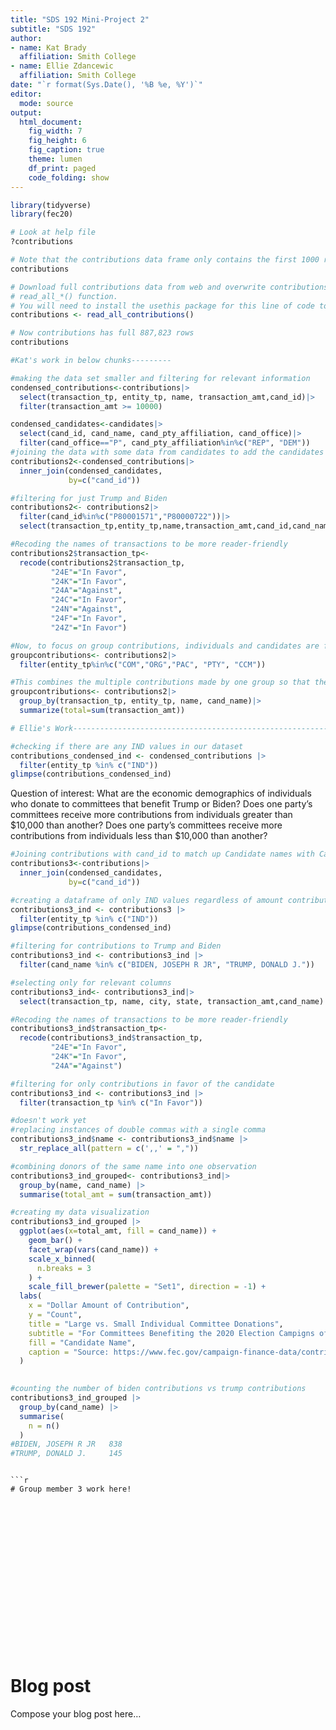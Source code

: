 ```yaml
---
title: "SDS 192 Mini-Project 2"
subtitle: "SDS 192"
author: 
- name: Kat Brady
  affiliation: Smith College
- name: Ellie Zdancewic
  affiliation: Smith College
date: "`r format(Sys.Date(), '%B %e, %Y')`"
editor: 
  mode: source
output: 
  html_document:
    fig_width: 7
    fig_height: 6
    fig_caption: true
    theme: lumen
    df_print: paged
    code_folding: show
---
```


```r
library(tidyverse)
library(fec20)
```

```r
# Look at help file
?contributions

# Note that the contributions data frame only contains the first 1000 rows:
contributions

# Download full contributions data from web and overwrite contributions using:
# read_all_*() function.
# You will need to install the usethis package for this line of code to work
contributions <- read_all_contributions()

# Now contributions has full 887,823 rows
contributions
```

```r
#Kat's work in below chunks---------
```

```r
#making the data set smaller and filtering for relevant information
condensed_contributions<-contributions|>
  select(transaction_tp, entity_tp, name, transaction_amt,cand_id)|>
  filter(transaction_amt >= 10000)

condensed_candidates<-candidates|>
  select(cand_id, cand_name, cand_pty_affiliation, cand_office)|>
  filter(cand_office=="P", cand_pty_affiliation%in%c("REP", "DEM"))
#joining the data with some data from candidates to add the candidates' names
contributions2<-condensed_contributions|>
  inner_join(condensed_candidates,
             by=c("cand_id"))
```

```r
#filtering for just Trump and Biden
contributions2<- contributions2|>
  filter(cand_id%in%c("P80001571","P80000722"))|>
  select(transaction_tp,entity_tp,name,transaction_amt,cand_id,cand_name)
```

```r
#Recoding the names of transactions to be more reader-friendly
contributions2$transaction_tp<-
  recode(contributions2$transaction_tp,
         "24E"="In Favor",
         "24K"="In Favor",
         "24A"="Against",
         "24C"="In Favor",
         "24N"="Against",
         "24F"="In Favor",
         "24Z"="In Favor")
```
```r
#Now, to focus on group contributions, individuals and candidates are filtered out
groupcontributions<- contributions2|>
  filter(entity_tp%in%c("COM","ORG","PAC", "PTY", "CCM"))
```
```r
#This combines the multiple contributions made by one group so that the total amount contributed by one group is shown rather than every individual donation being shown differently
groupcontributions<- contributions2|>
  group_by(transaction_tp, entity_tp, name, cand_name)|>
  summarize(total=sum(transaction_amt))
```




```r
# Ellie's Work------------------------------------------------------------------------------------- 
```

```r
#checking if there are any IND values in our dataset 
contributions_condensed_ind <- condensed_contributions |>
  filter(entity_tp %in% c("IND")) 
glimpse(contributions_condensed_ind)

```

Question of interest: 
What are the economic demographics of individuals who donate to committees that benefit Trump or Biden? Does one party's committees receive more contributions from individuals greater than $10,000 than another? Does one party's committees receive more contributions from individuals less than $10,000 than another? 


```r
#Joining contributions with cand_id to match up Candidate names with Candidate IDs 
contributions3<-contributions|>
  inner_join(condensed_candidates,
             by=c("cand_id"))
```

```r
#creating a dataframe of only IND values regardless of amount contributed
contributions3_ind <- contributions3 |>
  filter(entity_tp %in% c("IND")) 
glimpse(contributions_condensed_ind)
```

```r
#filtering for contributions to Trump and Biden
contributions3_ind <- contributions3_ind |>
  filter(cand_name %in% c("BIDEN, JOSEPH R JR", "TRUMP, DONALD J.")) 
```

```r
#selecting only for relevant columns 
contributions3_ind<- contributions3_ind|>
  select(transaction_tp, name, city, state, transaction_amt,cand_name)
```

```r
#Recoding the names of transactions to be more reader-friendly
contributions3_ind$transaction_tp<-
  recode(contributions3_ind$transaction_tp,
         "24E"="In Favor",
         "24K"="In Favor",
         "24A"="Against")
```

```r
#filtering for only contributions in favor of the candidate
contributions3_ind <- contributions3_ind |>
  filter(transaction_tp %in% c("In Favor")) 
```

```r
#doesn't work yet 
#replacing instances of double commas with a single comma 
contributions3_ind$name <- contributions3_ind$name |> 
  str_replace_all(pattern = c(',,' = ","))
```

```r
#combining donors of the same name into one observation 
contributions3_ind_grouped<- contributions3_ind|>
  group_by(name, cand_name) |>
  summarise(total_amt = sum(transaction_amt))
```

```r
#creating my data visualization 
contributions3_ind_grouped |> 
  ggplot(aes(x=total_amt, fill = cand_name)) +
    geom_bar() + 
    facet_wrap(vars(cand_name)) + 
    scale_x_binned(
      n.breaks = 3
    ) + 
    scale_fill_brewer(palette = "Set1", direction = -1) + 
  labs(
    x = "Dollar Amount of Contribution", 
    y = "Count",
    title = "Large vs. Small Individual Committee Donations",
    subtitle = "For Committees Benefiting the 2020 Election Campigns of Trump and Biden",
    fill = "Candidate Name",
    caption = "Source: https://www.fec.gov/campaign-finance-data/contributions-committees-candidates-file-description/,"
  )
    
```

```r
#counting the number of biden contributions vs trump contributions 
contributions3_ind_grouped |> 
  group_by(cand_name) |>
  summarise(
    n = n()
  )
#BIDEN, JOSEPH R JR   838
#TRUMP, DONALD J.     145
```












```

```r
# Group member 3 work here!



















```

# Blog post

Compose your blog post here...



